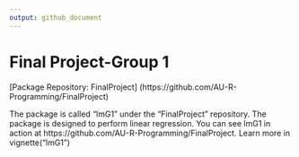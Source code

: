 ```yaml
---
output: github_document
---
```

# Final Project-Group 1

[Package Repository: FinalProject] 
(https://github.com/AU-R-Programming/FinalProject)

The package is called "lmG1" under the "FinalProject" repository. The package is designed to perform linear regression. You can see lmG1 in action at https://github.com/AU-R-Programming/FinalProject. 
Learn more in vignette("lmG1")

